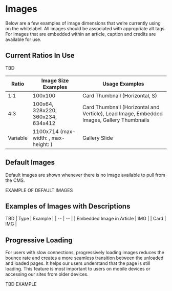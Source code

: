 
<Meta title="Components/Molecules/Images" />

# Images
Below are a few examples of image dimensions that we’re currently using on the whitelabel. All images should be associated with appropriate alt tags. For images that are embedded within an article, caption and credits are available for use. 

## Current Ratios In Use 
TBD

| Ratio | Image Size Examples | Usage Examples |
| -- | -- | -- |
| 1:1 | 100x100 | Card Thumbnail (Horizontal, S) |
| 4:3 | 100x64, 328x220, 360x234, 634x412 | Card Thumbnail (Horizontal and Verticle), Lead Image, Embedded Images, Gallery Thumbnails |
| Variable | 1100x714 (max-width: , max-height: ) | Gallery Slide |

## Default Images
Default images are shown whenever there is no image available to pull from the CMS. 

EXAMPLE OF DEFAULT IMAGES

## Examples of Images with Descriptions
TBD
| Type | Example |
| -- | -- |
| Embedded Image in Article | IMG |
| Card | IMG |

## Progressive Loading
For users with slow connections, progressively loading images reduces the bounce rate and creates a more seamless transition between the unloaded and loaded pages. It helps our users understand that the page is still loading. This feature is most important to users on mobile devices or accessing our sites from older devices. 

TBD EXAMPLE
